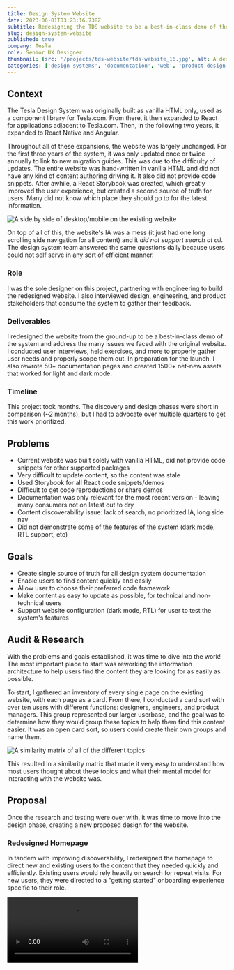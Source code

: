 ```yaml
---
title: Design System Website
date: 2023-06-01T03:23:16.738Z
subtitle: Redesigning the TDS website to be a best-in-class demo of the system
slug: design-system-website
published: true
company: Tesla
role: Senior UX Designer
thumbnail: {src: '/projects/tds-website/tds-website_16.jpg', alt: A desktop view of the redesigned TDS website}
categories: ['design systems', 'documentation', 'web', 'product design']
---
```


## Context

The Tesla Design System was originally built as vanilla HTML only, used as a component library for Tesla.com. From there, it then expanded to React for applications adjacent to Tesla.com. Then, in the following two years, it expanded to React Native and Angular.

Throughout all of these expansions, the website was largely unchanged. For the first three years of the system, it was only updated once or twice annually to link to new migration guides. This was due to the difficulty of updates. The entire website was hand-written in vanilla HTML and did not have any kind of content authoring driving it. It also did not provide code snippets. After awhile, a React Storybook was created, which greatly improved the user experience, but created a second source of truth for users. Many did not know which place they should go to for the latest information.

![A side by side of desktop/mobile on the existing website](/projects/tds-website/tds-website_01.jpg)

On top of all of this, the website's IA was a mess (it just had one long scrolling side navigation for all content) and it *did not support search at all*. The design system team answered the same questions daily because users could not self serve in any sort of efficient manner.

### Role

I was the sole designer on this project, partnering with engineering to build the redesigned website. I also interviewed design, engineering, and product stakeholders that consume the system to gather their feedback.

### Deliverables

I redesigned the website from the ground-up to be a best-in-class demo of the system and address the many issues we faced with the original website. I conducted user interviews, held exercises, and more to properly gather user needs and properly scope them out. In preparation for the launch, I also rewrote 50+ documentation pages and created 1500+ net-new assets that worked for light and dark mode.

### Timeline

This project took months. The discovery and design phases were short in comparison (~2 months), but I had to advocate over multiple quarters to get this work prioritized.

## Problems

- Current website was built solely with vanilla HTML, did not provide code snippets for other supported packages
- Very difficult to update content, so the content was stale
- Used Storybook for all React code snippets/demos
- Difficult to get code reproductions or share demos
- Documentation was only relevant for the most recent version - leaving many consumers not on latest out to dry
- Content discoverability issue: lack of search, no prioritized IA, long side nav
- Did not demonstrate some of the features of the system (dark mode, RTL support, etc)

## Goals

- Create single source of truth for all design system documentation
- Enable users to find content quickly and easily
- Allow user to choose their preferred code framework
- Make content as easy to update as possible, for technical and non-technical users
- Support website configuration (dark mode, RTL)  for user to test the system's features

## Audit & Research

With the problems and goals established, it was time to dive into the work! The most important place to start was reworking the information architecture to help users find the content they are looking for as easily as possible.

To start, I gathered an inventory of every single page on the existing website, with each page as a card. From there, I conducted a card sort with over ten users with different  functions: designers, engineers, and product managers. This group represented our larger userbase, and the goal was to determine how they would group these topics to help them find this content easier. It was an open card sort, so users could create their own groups and name them.

![A similarity matrix of all of the different topics](/projects/tds-website/tds-website_02.jpg)

This resulted in a similarity matrix that made it very easy to understand how most users thought about these topics and what their mental model for interacting with the website was.

## Proposal

Once the research and testing were over with, it was time to move into the design phase, creating a new proposed design for the website.

### Redesigned Homepage

In tandem with improving discoverability, I redesigned the homepage to direct new and existing users to the content that they needed quickly and efficiently. Existing users would rely heavily on search for repeat visits. For new users, they were directed to a "getting started" onboarding experience specific to their role.

<Video src="/projects/tds-website/tds-website_15.mp4" alt="" />

### Improved Discoverability

![Groups of topics](/projects/tds-website/tds-website_03.jpg)

The card sort left us with four primary groups: Foundations, Components, Guidelines, and Resources. These were determined based on the most common responses in the card sort.

![Top-level categories in the header](/projects/tds-website/tds-website_05.jpg)

These top-level groups would also help us cut down on the side navigation length and make content discovery easier generally.

![Shorter side navigation](/projects/tds-website/tds-website_04.jpg)

#### Search

Of course, a documentation website needs search, especially search that can identify aliases and keywords within the docs pages.
My proposal was a global search in the header, triggered on any page with "/", and a search on the homepage as the very first action. This optimized for new and returning users alike. It also features string matching, to help users quickly parse which pages are relevant to their query.

![A search field with "Button" results](/projects/tds-website/tds-website_06.jpg)

#### Overview Pages

Now the overview pages do a better job of setting user expectations and help the user avoid the "now what is that component called?" trap. This use of visuals as language helps new users find what they are looking for, even if they do not have experience with the system.

![A grid of results under "Components" with images for each component](/projects/tds-website/tds-website_07.jpg)

### Framework Selection

As the system has grown to support different technologies, centralizing all documentation and code snippets together means that users will want to look at documentation relevant to the framework they work with most. So, we added a the ability to pick their preferred framework in properties.

Overview and component pages will allow changing this locally to reference other documentation on a session basis if needed.

![A selector to choose a given framework](/projects/tds-website/tds-website_08.jpg)

### Version Switcher

Since many of our users are not using the latest version of the system, it is very important to provide them with documentation and code snippets that are relevant to their version. This aids day-to-day development, but also provides a clear path to migrate to newer versions, with version-specific migration guides.

![A dropdown to choose a version of the system ot view](/projects/tds-website/tds-website_09.jpg)

### Preferences

We believed that it was very important to demonstrate the power, flexibility, and elegance of the system with the TDS website. It should show users what a best-in-class experience built with the system should look like. This includes demoing key features like light & dark mode and RTL.

![A preferences panel with options for appearance, language direction, and framework](/projects/tds-website/tds-website_11.jpg)

![A group of options for "appearance", with dark mode selected](/projects/tds-website/tds-website_10.jpg)

### Playground

Finally, we wanted to make it as easy as possible to spin up demos built using the system and/or reproductions of bugs. To do this, we extended the code playgrounds used to render and demonstrate code snippets all over the website to be a full-fledged in-browser code editor, using the Monaco editor.

This made it dramatically easier to provide support to users, especially when providing system demos and debugging.

![Split screen code playground to try out production code in a low-effort sandbox environment](/projects/tds-website/tds-website_12.jpg)

## Updated Content

With the new website, I also rewrote 50+ documentation pages and created 1500+ net-new assets that worked for light and dark mode. The documentation previously was written by many different maintainers over the years and it showed. I aligned the team on a single set of content guidelines for the website and we performed a large "sanitization" effort to update all the documentation pages to the new standard. From there, I rewrote over 50 pages from scratch, using a consistent structure that helped users find content quickly and made finding similar content across pages much easier.

![Many, many redesigned assets](/projects/tds-website/tds-website_17.jpg)

For the assets, I redesigned all of them across the entire website to use a style that was more "evergreen", enabling less maintenance to update them regularly as products/standards changed. Instead, they focused users on concepts and fundamentals rather than a design that was 1:1 with an ever-changing product. And of course, they needed to work in dark mode! After over 1500 of these.. I was starting to see double.

## Release

After everything was completed, we launched the redesigned website with an email to all of our consumers. 

![An email sent from Austin to all consumers of the system](/projects/tds-website/tds-website_13.jpg)

From there, we began to gather even more user feedback. The reception was unbelievably positive, and we had many more ideas on how to improve the website in the future!

![The final website, with the redesigned homepage](/projects/tds-website/tds-website_14.jpg)
